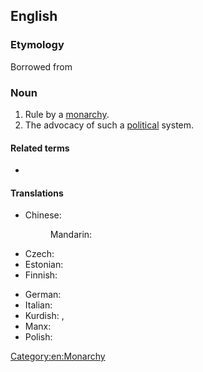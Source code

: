 ==English==
{{wikipedia}}

===Etymology===
Borrowed from {{bor|en|fr|monarchisme}}

===Noun===
{{en-noun|~}}

# Rule by a [[monarchy]].
# The advocacy of such a [[political]] system.

====Related terms====
* {{l|en|monarchist}}

====Translations====
{{trans-top|advocacy of the monarchistic political system}}
* Chinese:
*: Mandarin: {{t-needed|cmn}}
* Czech: {{t|cs|monarchismus|m}}
* Estonian: {{t|et|monarhism}}
* Finnish: {{t+|fi|monarkismi}}
{{trans-mid}}
* German: {{t|de|Monarchismus|m}}
* Italian: {{t+|it|monarchismo|m}}
* Kurdish: {{t+|kmr|monarşîzm|f}}, {{t+|kmr|keyperestî|f}}
* Manx: {{t|gv|ard-reeaghys|m}}
* Polish: {{t|pl|monarchizm|m}}
{{trans-bottom}}

[[Category:en:Monarchy]]